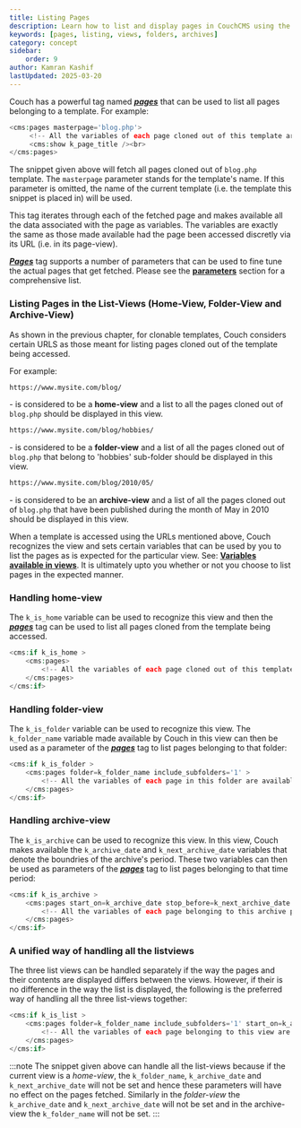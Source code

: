 ```yaml
---
title: Listing Pages
description: Learn how to list and display pages in CouchCMS using the pages tag
keywords: [pages, listing, views, folders, archives]
category: concept
sidebar:
    order: 9
author: Kamran Kashif
lastUpdated: 2025-03-20
---
```


Couch has a powerful tag named [***pages***](../../tags-reference/pages/) that can be used to list all pages belonging to a template.
For example:

```php
<cms:pages masterpage='blog.php'>
     <!-- All the variables of each page cloned out of this template are available here -->
     <cms:show k_page_title /><br>
</cms:pages>
```

The snippet given above will fetch all pages cloned out of `blog.php` template.
The `masterpage` parameter stands for the template's name. If this parameter is omitted, the name of the current template (i.e. the template this snippet is placed in) will be used.

This tag iterates through each of the fetched page and makes available all the data associated with the page as variables. The variables are exactly the same as those made available had the page been accessed discretly via its URL (i.e. in its page-view).

[***Pages***](../../tags-reference/pages/) tag supports a number of parameters that can be used to fine tune the actual pages that get fetched.
Please see the [**parameters**](../../tags-reference/pages/#parameters) section for a comprehensive list.

### Listing Pages in the List-Views (Home-View, Folder-View and Archive-View)

As shown in the previous chapter, for clonable templates, Couch considers certain URLS as those meant for listing pages cloned out of the template being accessed.

For example:

```txt
https://www.mysite.com/blog/
```

\- is considered to be a **home-view** and a list to all the pages cloned out of `blog.php` should be displayed in this view.

```txt
https://www.mysite.com/blog/hobbies/
```

\- is considered to be a **folder-view** and a list of all the pages cloned out of `blog.php` that belong to 'hobbies' sub-folder should be displayed in this view.

```txt
https://www.mysite.com/blog/2010/05/
```

\- is considered to be an **archive-view** and a list of all the pages cloned out of `blog.php` that have been published during the month of May in 2010 should be displayed in this view.

When a template is accessed using the URLs mentioned above, Couch recognizes the view and sets certain variables that can be used by you to list the pages as is expected for the particular view.
See: [**Variables available in views**](../variables-in-views/).
It is ultimately upto you whether or not you choose to list pages in the expected manner.

### Handling home-view

The `k_is_home` variable can be used to recognize this view and then the [***pages***](../../tags-reference/pages/) tag can be used to list all pages cloned from the template being accessed.

```php
<cms:if k_is_home >
    <cms:pages>
        <!-- All the variables of each page cloned out of this template are available here -->
    </cms:pages>
</cms:if>
```

### Handling folder-view

The `k_is_folder` variable can be used to recognize this view. The `k_folder_name` variable made available by Couch in this view can then be used as a parameter of the [***pages***](../../tags-reference/pages/) tag to list pages belonging to that folder:

```php
<cms:if k_is_folder >
    <cms:pages folder=k_folder_name include_subfolders='1' >
        <!-- All the variables of each page in this folder are available here -->
    </cms:pages>
</cms:if>
```

### Handling archive-view

The `k_is_archive` can be used to recognize this view. In this view, Couch makes available the `k_archive_date` and `k_next_archive_date` variables that denote the boundries of the archive's period. These two variables can then be used as parameters of the [***pages***](../../tags-reference/pages/) tag to list pages belonging to that time period:

```php
<cms:if k_is_archive >
    <cms:pages start_on=k_archive_date stop_before=k_next_archive_date >
        <!-- All the variables of each page belonging to this archive period are available here -->
    </cms:pages>
</cms:if>
```

### A unified way of handling all the listviews

The three list views can be handled separately if the way the pages and their contents are displayed differs between the views. However, if their is no difference in the way the list is displayed, the following is the preferred way of handling all the three list-views together:

```php
<cms:if k_is_list >
    <cms:pages folder=k_folder_name include_subfolders='1' start_on=k_archive_date stop_before=k_next_archive_date >
        <!-- All the variables of each page belonging to this view are available here -->
    </cms:pages>
</cms:if>
```

:::note
The snippet given above can handle all the list-views because if the current view is a *home-view*, the `k_folder_name`, `k_archive_date` and `k_next_archive_date` will not be set and hence these parameters will have no effect on the pages fetched. Similarly in the *folder-view* the `k_archive_date` and `k_next_archive_date` will not be set and in the archive-view the `k_folder_name` will not be set.
:::
